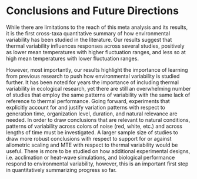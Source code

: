 # Conclusions and Future Directions {-}

While there are limitations to the reach of this meta analysis and its results, it is the first cross-taxa quantitative summary of how environmental variability has been studied in the literature. Our results suggest that thermal variability influences responses across several studies, positively as lower mean temperatures with higher fluctuation ranges, and less so at high mean temperatures with lower fluctuation ranges.

However, most importantly, our results highlight the importance of learning from previous research to push how environmental variability is studied further. It has been noted for years the importance of including thermal variability in ecological research, yet there are still an overwhelming number of studies that employ the same patterns of variability with the same lack of reference to thermal performance. Going forward, experiments that explicitly account for and justify variation patterns with respect to generation time, organization level, duration, and natural relevance are needed. In order to draw conclusions that are relevant to natural conditions, patterns of variability across colors of noise (red, white, etc.) and across lengths of time must be investigated. A larger sample size of studies to draw more robust conclusions with respect to support for or against allometric scaling and MTE with respect to thermal variability would be useful. There is more to be studied on how additional experimental designs, i.e. acclimation or heat-wave simulations, and biological performance respond to environmental variability, however, this is an important first step in quantitatively summarizing progress so far. 

